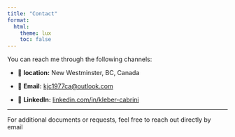 ```yaml
---
title: "Contact"
format:
  html:
    theme: lux
    toc: false
---
```


You can reach me through the following channels:

- 📍 **location:** New Westminster, BC, Canada

- 📧 **Email:** [kjc1977ca@outlook.com](mailto:kjc1977ca@outlook.com)

- 🔗 **LinkedIn:** [linkedin.com/in/kleber-cabrini](https://www.linkedin.com/in/kleber-cabrini)

---

For additional documents or requests, feel free to reach out directly by email